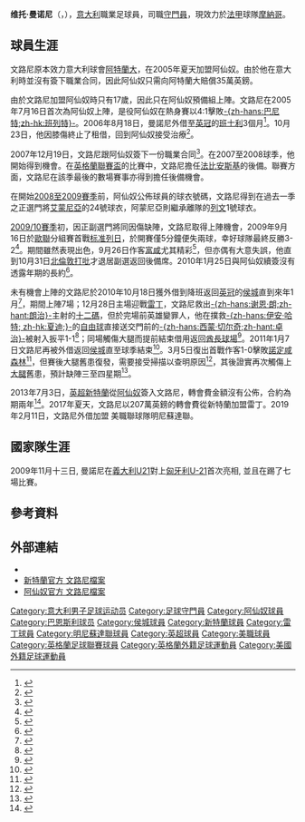 {{noteTA
|G1=arsenal
|G2=Football
|G3=uefa
|G4=EPL
|G5=意甲
|T=zh-hans:维托·曼诺尼;zh-hk:域圖·文路尼
|1=zh-hans:曼诺尼;zh-hk:文路尼
|2=zh-hans:维托;zh-hk:域圖
}}
{{Infobox football biography
| name               = 维托·曼诺尼<br />''Vito Mannone''
| image              = Chelsea 1 Sunderland 2 (Mannone cropped).jpg
| caption             = 
| fullname           = Vito Mannone<ref name="List of Players under Written Contract Registered Between 1 January 2010 and 31 January 2010">{{cite web|title = List of Players under Written Contract Registered Between 01/01/2010 and 31/01/2010|url = http://www.thefa.com/TheFA/RulesandRegulations/~/media/Files/PDF/TheFA/PlayerRegistrations/January%202010.ashx/January%202010.pdf|publisher = The Football Association|format = PDF|accessdate = 7 February 2010|archive-date = 2012-10-12|archive-url = https://web.archive.org/web/20121012025509/http://www.thefa.com/TheFA/RulesandRegulations/~/media/Files/PDF/TheFA/PlayerRegistrations/January%202010.ashx/January%202010.pdf|dead-url = no}}</ref>
| birth_date         = {{Birth date and age|1988|3|2|df=y}}
| birth_place        = 意大利[[德西奥|德西奥]]
| height             = {{convert|1.88|m|abbr=on}}<ref>{{cite news|url=http://www.premierleague.com/en-gb/players/profile.overview.html/vito-mannone|title=Player Profile: Vito Mannone|publisher=Premier League|accessdate=31 January 2012|archive-date=2016-04-16|archive-url=https://web.archive.org/web/20160416072208/http://www.premierleague.com/en-gb/players/profile.overview.html/vito-mannone|dead-url=no}}</ref>
| position            = [[守門員|守門員]]
| currentclub         = [[摩納哥體育會足球會|摩納哥]]
| clubnumber          = 16
| youthyears1        = 2003–2005 |youthclubs1 = [[亞特蘭大足球俱樂部|亞特蘭大]]
| youthyears2        = 2005–2006 |youthclubs2 = [[阿森纳足球俱乐部|阿森纳]]
| years1             = 2006–2013 |clubs1 = [[阿森纳足球俱乐部|阿森纳]]                |caps1 = 15 |goals1 = 0
| years2             = 2006      |clubs2 = → [[巴恩斯利足球俱乐部|巴恩斯利]] (借用)     |caps2 = 2  |goals2 = 0
| years3             = 2010–2011 |clubs3 = → [[赫尔城足球俱乐部|赫尔城]] (借用) |caps3 = 10 |goals3 = 0
| years4             = 2012      |clubs4 = → [[赫尔城足球俱乐部|赫尔城]] (借用) |caps4 = 21 |goals4 = 0
| years5             = 2013–2017 |clubs5 =   [[桑德兰足球俱乐部|桑德兰]]      |caps5 = 67 |goals5 = 0
| years6             = 2017–2020 |clubs6 =   [[雷丁足球俱乐部|雷丁]]          |caps6 = 47  |goals6 = 0
| years7             = 2019 |clubs7 =   → [[明尼蘇達聯足球會|明尼蘇達聯]] (借用)         |caps7 = 34 |goals7 = 0
| years8             = 2020 |clubs8 =   → [[埃斯比约联合足球俱乐部|艾斯堡]] (借用)         |caps8 = 12 |goals8 = 0
| years9             = 2020–     |clubs9 =   [[摩納哥體育會足球會|摩納哥]]          |caps9 = 0  |goals9 = 0
| nationalyears1     = 2009–2010 |nationalteam1 = [[義大利21歲以下國家足球隊|義大利U21]] |nationalcaps1 = 7 |nationalgoals1 = 0
| medaltemplates      = 
| club-update         = 2020年9月12日 (六) 9:30 (UTC)
| nationalteam-update = 2012年1月5日 (四) 00:28 (UTC)
}}

'''维托·曼诺尼'''（{{lang-it|'''Vito Mannone'''}}，{{bd|1988年|3月2日|catIDx=Mannone, Vito}}），[[意大利|意大利]]職業足球員，司職[[守門員|守門員]]，現效力於[[法甲|法甲]]球隊[[摩納哥體育會足球會|摩納哥]]。

==球員生涯==
文路尼原本效力意大利球會[[阿特蘭大足球俱樂部|阿特蘭大]]，在2005年夏天加盟阿仙奴。由於他在意大利時並沒有簽下職業合同，因此阿仙奴只需向阿特蘭大賠償35萬英鎊。

由於文路尼加盟阿仙奴時只有17歲，因此只在阿仙奴預備組上陣。文路尼在2005年7月16日首次為阿仙奴上陣，是役阿仙奴在熱身賽以4:1擊敗[[巴尼特足球俱乐部|-{zh-hans:巴尼特;zh-hk:班列特}-]]。2006年8月18日，曼諾尼外借至[[英冠|英冠]]的[[班士利足球會|班士利]]3個月<ref>{{cite web | url=http://news.bbc.co.uk/sport1/hi/football/teams/b/barnsley/5262864.stm | title=Tykes loan for Gunners goalkeeper | accessdate=2006-08-18 | work=BBC Sport | archive-date=2012-02-08 | archive-url=https://web.archive.org/web/20120208182524/http://news.bbc.co.uk/sport1/hi/football/teams/b/barnsley/5262864.stm | dead-url=no }}</ref>。10月23日，他因膝傷終止了租借，回到阿仙奴接受治療<ref>{{cite web | url=http://news.bbc.co.uk/sport1/hi/football/teams/a/arsenal/6076960.stm | title=On-loan Mannone back at Arsenal | accessdate=2006-10-23 | work=BBC Sport | archive-date=2006-11-07 | archive-url=https://web.archive.org/web/20061107122156/http://news.bbc.co.uk/sport1/hi/football/teams/a/arsenal/6076960.stm | dead-url=no }}</ref>。

2007年12月19日，文路尼跟阿仙奴簽下一份職業合同<ref>{{cite web |url= http://www.arsenal.com/article.asp?thisNav=News&article=485534&lid=NewsHeadline&Title=Young+goalkeeper+signs+new+contract |title= Young goalkeeper signs new contract |accessdate= 2007-12-19 |work= [[阿仙奴|Arsenal.com]] |deadurl= yes |archiveurl= https://web.archive.org/web/20071220234916/http://www.arsenal.com/article.asp?thisNav=News&article=485534&lid=NewsHeadline&Title=Young+goalkeeper+signs+new+contract |archivedate= 2007-12-20 }}</ref>。在2007至2008球季，他開始得到機會。在[[英格蘭聯賽盃|英格蘭聯賽盃]]的比賽中，文路尼擔任[[法比安斯基|法比安斯基]]的後備。聯賽方面，文路尼在該季最後的數場賽事亦得到擔任後備機會。

在開始[[2008年至2009年英格蘭超級聯賽|2008至2009賽季]]前，阿仙奴公佈球員的球衣號碼，文路尼得到在過去一季之正選門將[[艾蒙尼亞|艾蒙尼亞]]的24號球衣，阿蒙尼亞則繼承離隊的[[列文|列文]]1號球衣。

[[2009年至2010年英格蘭足球超級聯賽|2009/10賽季]]初，因正副選門將同因傷缺陣，文路尼取得上陣機會，2009年9月16日於[[2009/10賽季歐洲冠軍聯賽分組賽|歐聯]]分組賽首戰[[标准列日|标准列日]]，於開賽僅5分鐘便失兩球，幸好球隊最終反勝3-2<ref>{{cite web |language=en |url=http://www.uefa.com/competitions/ucl/fixturesresults/round=2000028/match=2000371/report=rp.html |title=Arsenal fightback flattens Standard |publisher=[[UEFA|''uefa.com'']] |date=2009-09-16 |accessdate=2009-11-07 |archive-date=2009-12-02 |archive-url=https://web.archive.org/web/20091202014752/http://www.uefa.com/competitions/ucl/fixturesresults/round=2000028/match=2000371/report=rp.html |dead-url=no }}</ref>。期間雖然表現出色，9月26日作客[[富勒姆足球俱乐部|富咸]]尤其精彩<ref>{{cite web |language=en |url=http://news.bbc.co.uk/sport2/hi/football/eng_prem/8270588.stm |title=Fulham 0-1 Arsenal |publisher=[[BBC|BBC]] Sport |date=2009-09-26 |accessdate=2009-11-07 |archive-date=2009-09-29 |archive-url=https://web.archive.org/web/20090929073140/http://news.bbc.co.uk/sport2/hi/football/eng_prem/8270588.stm |dead-url=no }}</ref>，但亦偶有大意失誤，他直到10月31日[[北倫敦打吡|北倫敦打吡]]才退居副選返回後備席。2010年1月25日與阿仙奴續簽沒有透露年期的長約<ref>{{cite news |language=en |url=http://www.skysports.com/story/0,19528,12875_5884100,00.html |title=Mannone pens new deal |publisher=Sky Sports |date=2010-01-25 |accessdate=2010-01-26 |archive-date=2010-01-28 |archive-url=https://web.archive.org/web/20100128084209/http://www.skysports.com/story/0,19528,12875_5884100,00.html |dead-url=no }}</ref>。

未有機會上陣的文路尼於2010年10月18日獲外借到降班返回[[英冠|英冠]]的[[赫尔城足球俱乐部|侯城]]直到來年1月<ref>{{cite news |language=en |url=http://news.bbc.co.uk/sport2/hi/football/teams/h/hull_city/9103709.stm |title=Arsenal goalkeeper Vito Mannone joins Hull City on loan |publisher=[[BBC|BBC]] Sport |date=2010-10-18 |accessdate=2010-10-19 |archive-date=2010-10-21 |archive-url=https://web.archive.org/web/20101021013238/http://news.bbc.co.uk/sport2/hi/football/teams/h/hull_city/9103709.stm |dead-url=no }}</ref>，期間上陣7場；12月28日主場迎戰[[雷丁足球俱乐部|雷丁]]，文路尼救出[[谢恩·朗|-{zh-hans:谢恩·朗;zh-hant:朗治}-]]主射的[[十二碼|十二碼]]，但於完場前英雄變罪人，他在撲救[[伊恩·夏迪|-{zh-hans:伊安·哈特; zh-hk:夏迪;}-]]的[[自由球|自由球]]直接送交門前的[[西蒙·切尔奇|-{zh-hans:西蒙·切尔奇;zh-hant:卓治}-]]被射入扳平1-1<ref>{{cite news |language=en |url=http://news.bbc.co.uk/sport2/hi/football/eng_div_1/9319795.stm |title=Hull 1-1 Reading |publisher=''[[BBC_Sport|BBC Sport]]'' |date=2010-12-28 |accessdate=2011-01-03 |archive-date=2010-12-30 |archive-url=https://web.archive.org/web/20101230050747/http://news.bbc.co.uk/sport2/hi/football/eng_div_1/9319795.stm |dead-url=no }}</ref>；同場觸傷大腿而提前結束借用返回[[酋長球場|酋長球場]]<ref>{{cite news |language=en |url=http://news.bbc.co.uk/sport2/hi/football/teams/h/hull_city/9331207.stm |title=Hull City replace Vito Mannone with Villa's Brad Guzan |publisher=''[[BBC_Sport|BBC Sport]]'' |date=2010-12-31 |accessdate=2011-01-03 |archive-date=2011-01-02 |archive-url=https://web.archive.org/web/20110102233941/http://news.bbc.co.uk/sport2/hi/football/teams/h/hull_city/9331207.stm |dead-url=no }}</ref>。2011年1月7日文路尼再被外借返回[[赫尔城足球俱乐部|侯城]]直至球季結束<ref>{{cite news |language=en |url=http://news.bbc.co.uk/sport2/hi/football/teams/h/hull_city/9349455.stm |title=Arsenal keeper Vito Mannone back at Hull City on loan |publisher=''[[BBC_Sport|BBC Sport]]'' |date=2011-01-07 |accessdate=2011-01-08 |archive-date=2011-01-10 |archive-url=https://web.archive.org/web/20110110075931/http://news.bbc.co.uk/sport2/hi/football/teams/h/hull_city/9349455.stm |dead-url=no }}</ref>。3月5日復出首戰作客1-0擊敗[[诺丁汉森林足球俱乐部|諾定咸森林]]<ref>{{cite news |language=en |url=http://news.bbc.co.uk/sport2/hi/football/eng_div_1/9410571.stm |title=Nottingham Forest 0-1 Hull City |publisher=''[[BBC_Sport|BBC Sport]]'' |date=2011-03-05 |accessdate=2011-03-08 |archive-date=2011-03-07 |archive-url=https://web.archive.org/web/20110307064852/http://news.bbc.co.uk/sport2/hi/football/eng_div_1/9410571.stm |dead-url=no }}</ref>，但賽後大腿舊患復發，需要接受掃描以查明原因<ref>{{cite news |language=en |url=http://news.bbc.co.uk/sport2/hi/football/teams/h/hull_city/9417646.stm |title=Hull City re-sign Aston Villa keeper Brad Guzan on loan |publisher=''[[BBC_Sport|BBC Sport]]'' |date=2011-03-07 |accessdate=2011-03-08 |archive-date=2011-03-10 |archive-url=https://web.archive.org/web/20110310190914/http://news.bbc.co.uk/sport2/hi/football/teams/h/hull_city/9417646.stm |dead-url=no }}</ref>，其後證實再次觸傷上[[大腿|大腿]]舊患，預計缺陣三至四星期<ref>{{cite news |language=en |url=http://news.bbc.co.uk/sport2/hi/football/teams/h/hull_city/9421471.stm |title=Hull City lose Vito Mannone for up to one month |publisher=''[[BBC_Sport|BBC Sport]]'' |date=2011-03-10 |accessdate=2011-03-11 |archive-date=2011-03-14 |archive-url=https://web.archive.org/web/20110314111831/http://news.bbc.co.uk/sport2/hi/football/teams/h/hull_city/9421471.stm |dead-url=no }}</ref>。

2013年7月3日，[[英超|英超]][[新特蘭足球會|新特蘭]]從[[阿森纳足球俱乐部|阿仙奴]]簽入文路尼，轉會費金額沒有公佈，合約為期兩年<ref>{{cite news |language=en |url=http://www.bbc.co.uk/sport/0/football/23167704 |title=Vito Mannone: Sunderland sign goalkeeper from Arsenal |publisher=''[[BBC_Sport|BBC Sport]]'' |date=2013-07-03 |accessdate=2013-10-27 |archive-date=2013-07-18 |archive-url=https://web.archive.org/web/20130718175148/http://www.bbc.co.uk/sport/0/football/23167704 |dead-url=no }}</ref>。2017年夏天，文路尼以207萬英鎊的轉會費從新特蘭加盟雷丁。2019年2月11日，文路尼外借加盟
美職聯球隊明尼蘇達聯。

==國家隊生涯==
2009年11月十三日, 曼諾尼在[[義大利21歲以下國家足球隊|義大利U21]]對上[[匈牙利21歲以下國家足球隊|匈牙利U-21]]首次亮相, 並且在{{le|2011年歐洲U-21足球錦標賽資格賽|2011 UEFA European Under-21 Championship qualification}}踢了七場比賽。

== 參考資料 ==
{{reflist}}

== 外部連結 ==
* {{soccerbase|41523|文路尼}}
* [https://web.archive.org/web/20170419203329/http://cn.safc.com/player/vito-mannone/ 新特蘭官方 文路尼檔案]
* [https://web.archive.org/web/20080817101240/http://www.arsenal.com/first-team/players/vito-mannone 阿仙奴官方 文路尼檔案]

{{摩納哥球員名單}}

{{DEFAULTSORT:Mannone, Vito}}
[[Category:意大利男子足球运动员|Category:意大利男子足球运动员]]
[[Category:足球守門員|Category:足球守門員]]
[[Category:阿仙奴球員|Category:阿仙奴球員]]
[[Category:巴恩斯利球员|Category:巴恩斯利球员]]
[[Category:侯城球員|Category:侯城球員]]
[[Category:新特蘭球員|Category:新特蘭球員]]
[[Category:雷丁球員|Category:雷丁球員]]
[[Category:明尼蘇達聯球員|Category:明尼蘇達聯球員]]
[[Category:英超球員|Category:英超球員]]
[[Category:美職球員|Category:美職球員]]
[[Category:英格蘭足球聯賽球員|Category:英格蘭足球聯賽球員]]
[[Category:英格蘭外籍足球運動員|Category:英格蘭外籍足球運動員]]
[[Category:美國外籍足球運動員|Category:美國外籍足球運動員]]